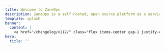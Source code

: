 ```yaml
---
title: Welcome to ZaneOps
description: ZaneOps is a self-hosted, open source platform as a service for hosting static sites, web apps, databases, CRONS, Workers using docker swarm as the engine.
template: splash
banner:
  content: |
    <a href="/changelog/v112/" class="flex items-center gap-1 justify-center">Support for Preview Deployments (v1.12) <svg aria-hidden="true" class="astro-vnzlvqnm astro-445ym5ac" width="16" height="16" viewBox="0 0 24 24" fill="currentColor" style="--sl-icon-size: 1.5em;"><path d="M17.92 11.62a1.001 1.001 0 0 0-.21-.33l-5-5a1.003 1.003 0 1 0-1.42 1.42l3.3 3.29H7a1 1 0 0 0 0 2h7.59l-3.3 3.29a1.002 1.002 0 0 0 .325 1.639 1 1 0 0 0 1.095-.219l5-5a1 1 0 0 0 .21-.33 1 1 0 0 0 0-.76Z"></path></svg></a>
hero:
  title: ''
---
```



<Style />
<section
    id="hero"
    class="py-12 md:pt-24 grid grid-cols-1 md:grid-cols-3 gap-2 items-center"
>
    <div
        class="md:col-span-2 flex flex-col items-center text-center md:text-start md:items-start"
    >
        <h1 class="text-4xl md:text-5xl lg:text-6xl whitespace-nowrap">
            Welcome to ZaneOps
        </h1>
        <p>
            ZaneOps is a beautiful and fast self-hosted platform for
            deploying and managing apps, databases, static websites and
            more.
        </p>
        <Code
            lang="shell"
            code={`curl -fsSL https://cdn.zaneops.dev/install.sh | sudo bash`}
            frame="none"
            class="[&_.frame]:!rounded-md w-full max-w-full"
        />
        <div class="flex items-center gap-4">
            <LinkButton variant="primary" href="/installation">
                Get started
                <Icon name="right-arrow" />
            </LinkButton>
            <LinkButton variant="minimal" href="/installation">
                Star us on Github
                <Icon name="github" />
            </LinkButton>
        </div>
    </div>
    <div
        class="order-first md:order-last flex justify-center md:justify-start"
    >
        <Logo class="w-52 sm:w-80" />
    </div>
</section>

<section id="screenshots">

<BrowserScreenshot srcLight={DashboardLight.src} srcDark={DashboardDark.src} alt="ZaneOps dashboard" />


</section>

